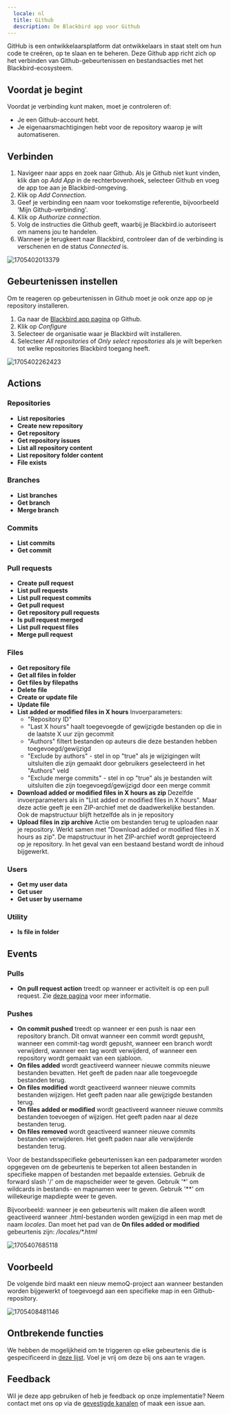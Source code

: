 ```yaml
---
  locale: nl
  title: Github
  description: De Blackbird app voor Github
---
```


<LinkCard title="Bekijk op Github" target="_blank" href="https://github.com/bb-io/Github" icon="github" />

GitHub is een ontwikkelaarsplatform dat ontwikkelaars in staat stelt om hun code te creëren, op te slaan en te beheren. Deze Github app richt zich op het verbinden van Github-gebeurtenissen en bestandsacties met het Blackbird-ecosysteem.

## Voordat je begint

Voordat je verbinding kunt maken, moet je controleren of:

- Je een Github-account hebt.
- Je eigenaarsmachtigingen hebt voor de repository waarop je wilt automatiseren.

## Verbinden

1. Navigeer naar apps en zoek naar Github. Als je Github niet kunt vinden, klik dan op _Add App_ in de rechterbovenhoek, selecteer Github en voeg de app toe aan je Blackbird-omgeving.
2. Klik op _Add Connection_.
3. Geef je verbinding een naam voor toekomstige referentie, bijvoorbeeld 'Mijn Github-verbinding'.
4. Klik op _Authorize connection_.
5. Volg de instructies die Github geeft, waarbij je Blackbird.io autoriseert om namens jou te handelen.
6. Wanneer je terugkeert naar Blackbird, controleer dan of de verbinding is verschenen en de status _Connected_ is.

![1705402013379](https://raw.githubusercontent.com/bb-io/Github/main/image/README/1705402013379.png)

## Gebeurtenissen instellen

Om te reageren op gebeurtenissen in Github moet je ook onze app op je repository installeren.

1. Ga naar de [Blackbird app pagina](https://github.com/apps/blackbird-io) op Github.
2. Klik op _Configure_
3. Selecteer de organisatie waar je Blackbird wilt installeren.
4. Selecteer _All repositories_ of _Only select repositories_ als je wilt beperken tot welke repositories Blackbird toegang heeft.

![1705402262423](https://raw.githubusercontent.com/bb-io/Github/main/image/README/1705402262423.png)

## Actions

### Repositories

- **List repositories**
- **Create new repository**
- **Get repository**
- **Get repository issues**
- **List all repository content**
- **List repository folder content**
- **File exists** 

### Branches

- **List branches**
- **Get branch**
- **Merge branch**

### Commits

- **List commits**
- **Get commit**

### Pull requests

- **Create pull request**
- **List pull requests**
- **List pull request commits**
- **Get pull request**
- **Get repository pull requests**
- **Is pull request merged**
- **List pull request files**
- **Merge pull request**

### Files

- **Get repository file**
- **Get all files in folder**
- **Get files by filepaths**
- **Delete file**
- **Create or update file**
- **Update file**
- **List added or modified files in X hours** 
  Invoerparameters:
  - "Repository ID"
  - "Last X hours" haalt toegevoegde of gewijzigde bestanden op die in de laatste X uur zijn gecommit
  - "Authors" filtert bestanden op auteurs die deze bestanden hebben toegevoegd/gewijzigd
  - "Exclude by authors" - stel in op "true" als je wijzigingen wilt uitsluiten die zijn gemaakt door gebruikers geselecteerd in het "Authors" veld
  - "Exclude merge commits" - stel in op "true" als je bestanden wilt uitsluiten die zijn toegevoegd/gewijzigd door een merge commit
- **Download added or modified files in X hours as zip**
  Dezelfde invoerparameters als in "List added or modified files in X hours". Maar deze actie geeft je een ZIP-archief met de daadwerkelijke bestanden. Ook de mapstructuur blijft hetzelfde als in je repository
- **Upload files in zip archive**
  Actie om bestanden terug te uploaden naar je repository. Werkt samen met "Download added or modified files in X hours as zip". De mapstructuur in het ZIP-archief wordt geprojecteerd op je repository. In het geval van een bestaand bestand wordt de inhoud bijgewerkt.
### Users

- **Get my user data**
- **Get user**
- **Get user by username**

### Utility

- **Is file in folder**

## Events

### Pulls

- **On pull request action** treedt op wanneer er activiteit is op een pull request. Zie [deze pagina](https://docs.github.com/en/webhooks/webhook-events-and-payloads#pull_request) voor meer informatie.

### Pushes

- **On commit pushed** treedt op wanneer er een push is naar een repository branch. Dit omvat wanneer een commit wordt gepusht, wanneer een commit-tag wordt gepusht, wanneer een branch wordt verwijderd, wanneer een tag wordt verwijderd, of wanneer een repository wordt gemaakt van een sjabloon.
- **On files added** wordt geactiveerd wanneer nieuwe commits nieuwe bestanden bevatten. Het geeft de paden naar alle toegevoegde bestanden terug.
- **On files modified** wordt geactiveerd wanneer nieuwe commits bestanden wijzigen. Het geeft paden naar alle gewijzigde bestanden terug.
- **On files added or modified** wordt geactiveerd wanneer nieuwe commits bestanden toevoegen of wijzigen. Het geeft paden naar al deze bestanden terug.
- **On files removed** wordt geactiveerd wanneer nieuwe commits bestanden verwijderen. Het geeft paden naar alle verwijderde bestanden terug.

Voor de bestandsspecifieke gebeurtenissen kan een padparameter worden opgegeven om de gebeurtenis te beperken tot alleen bestanden in specifieke mappen of bestanden met bepaalde extensies. Gebruik de forward slash '/' om de mapscheider weer te geven. Gebruik '\*' om wildcards in bestands- en mapnamen weer te geven. Gebruik '\*\*' om willekeurige mapdiepte weer te geven.

Bijvoorbeeld: wanneer je een gebeurtenis wilt maken die alleen wordt geactiveerd wanneer .html-bestanden worden gewijzigd in een map met de naam _locales_. Dan moet het pad van de **On files added or modified** gebeurtenis zijn: _/locales/\*.html_

![1705407685118](https://raw.githubusercontent.com/bb-io/Github/main/image/README/1705407685118.png)

## Voorbeeld

De volgende bird maakt een nieuw memoQ-project aan wanneer bestanden worden bijgewerkt of toegevoegd aan een specifieke map in een Github-repository.

![1705408481146](https://raw.githubusercontent.com/bb-io/Github/main/image/README/1705408481146.png)

## Ontbrekende functies

We hebben de mogelijkheid om te triggeren op elke gebeurtenis die is gespecificeerd in [deze lijst](https://docs.github.com/en/webhooks/webhook-events-and-payloads). Voel je vrij om deze bij ons aan te vragen.

## Feedback

Wil je deze app gebruiken of heb je feedback op onze implementatie? Neem contact met ons op via de [gevestigde kanalen](https://www.blackbird.io/) of maak een issue aan.